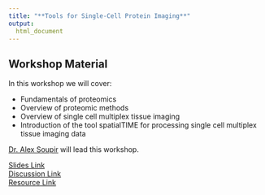 ```yaml
---
title: "**Tools for Single-Cell Protein Imaging**"
output:
  html_document
---
```



## Workshop Material

In this workshop we will cover:

- Fundamentals of proteomics
- Overview of proteomic methods
- Overview of single cell multiplex tissue imaging
- Introduction of the tool spatialTIME for processing single cell multiplex tissue imaging data

[Dr. Alex Soupir](https://www.moffitt.org/research-science/researchers/alex-soupir/) will lead this workshop.

<div class = "link_button"><a href="https://docs.google.com/presentation/d/1lUcVOYB8T0Ex5j6y6LX6nt4rjvVaI8Q23v870vgOKX8/edit#slide=id.g2a47e72aa8a_0_0" target="_blank"> Slides Link</a></div>

<div class = "slido_button"><a href="https://app.sli.do/event/wXDFisUEepzNBEpF2igyQU" target="_blank"> Discussion Link </a></div>

<div class = "resource_button"><a
href="https://posit.cloud/" target="_blank"> Resource Link </a></div>
<br>
